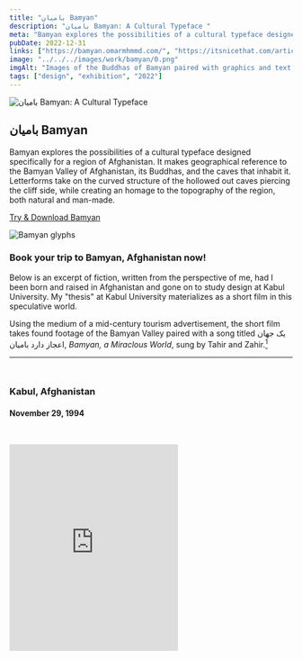 ```yaml
---
title: "باميان Bamyan" 
description: "باميان Bamyan: A Cultural Typeface "
meta: "Bamyan explores the possibilities of a cultural typeface designed specifically for a region of Afghanistan. It makes geographical reference to the Bamyan Valley of Afghanistan, its Buddhas, and the caves that inhabit it. Letterforms take on the curved structure of the hollowed out caves piercing the cliff side, while creating an homage to the topography of the region, both natural and man-made."
pubDate: 2022-12-31
links: ["https://bamyan.omarmhmmd.com/", "https://itsnicethat.com/articles/omar-mohammad-bamyan-project-graphic-design-250423", "https://unrealizedarchive.com/text-to-image/omar-mohammad/"]
image: "../../../images/work/bamyan/0.png"
imgAlt: "Images of the Buddhas of Bamyan paired with graphics and text rendered in the Bamyan Typeface."
tags: ["design", "exhibition", "2022"]
---
```

![باميان Bamyan: A Cultural Typeface](../../../images/work/bamyan/hero.png)

## باميان Bamyan 
Bamyan explores the possibilities of a cultural typeface designed specifically for a region of Afghanistan. It makes geographical reference to the Bamyan Valley of Afghanistan, its Buddhas, and the caves that inhabit it. Letterforms take on the curved structure of the hollowed out caves piercing the cliff side, while creating an homage to the topography of the region, both natural and man-made.

[Try & Download Bamyan](https://bamyan.omarmhmmd.com/)

![Bamyan glyphs](../../../images/work/bamyan/gif.gif) 

### Book your trip to Bamyan, Afghanistan now!
Below is an excerpt of fiction, written from the perspective of me, had I been born and raised in Afghanistan and gone on to study design at Kabul University. My "thesis" at Kabul University materializes as a short film in this speculative world.

Using the medium of a mid-century tourism advertisement, the short film takes found footage of the Bamyan Valley paired with a song titled یک جهان اعجاز دارد بامیان, *Bamyan, a Miraclous World*, sung by Tahir and Zahir.[^1]

---

` `
### Kabul, Afghanistan
#### November 29, 1994
` `

<iframe 
  width="auto" 
  height="367" 
  src="https://www.youtube.com/embed/UXvTwVBYa0Y" 
  title="[Bamyan Typeface] Book your trip to Bamyan, Afghanistan now!" 
  frameborder="0" 
  allow="accelerometer; autoplay; clipboard-write; encrypted-media; gyroscope; picture-in-picture" 
  allowfullscreen
/>
` `

*Salaam, and thank you for watching this film. I'm Omar Mohammad, a designer based in Kabul, Afghanistan. While studying Design at Kabul University, the reality that our country lacks a contemporary cultural design language in many fields, especially architecture and graphic design, was a constant constraint in my work and research. My main focus as a student and now as a professional is about contributing to the cultural design language of Afghanistan through personal and commercial work.*

![خوش آمديد Welcome. Film still](../../../images/work/bamyan/1.png)

*My MFA thesis at university explored concepts surrounding the definition of Afghan design, the artifacts of Afghan design, and the history of Afghan design. Luckily the Ministry of Information & Culture was invited to the graduate exhibition show and took great notice of my work and research. The Ministry is currently searching for fresh thinkers and designers to contribute to government funded design projects. With the sudden western boom of tourism coming to the country, many of these projects are geared towards boosting the cultural tourism economy of Afghanistan.*

![Glyphs over a field. Film still](../../../images/work/bamyan/2.png)

*The Buddhas of Bamyan have been a mainstay for those in the academic fields of archaeology, religion, and anthropology, yet they have not been fully utilized as a means for drawing foreigners and tourists into the country. Some of my thesis work explored graphic and visual identities in regards to this beautiful region, activating forms in the valley and landscape into cultural pieces of graphic/visual output. The Minister of Information and Culture, Ibrahim Nevin, took notice of this work and commissioned me to design a project about Bamyan that incorporated the work from my thesis. A cartoonist and filmmaker himself, Minister Nevin requested the final artifact to be a short film highlighting the beauty and wonders of the Bamyan Valley and its Buddhas.*

*The film includes original music, custom graphics and typography, and a personalized voiceover. I'd like to thank my classmates, colleagues, and professors at Kabul University for their support throughout this project. It's not much, but it's a first step towards creating a cultural design language for Afghanistan.*

**_- عمر محمد Omar Mohammad_**

---
` `

# Unrealized Archive 7: Text To Image, Seoul, South Korea

In May of 2023, the Bamyan typeface was exhibited in Seoul for [Unrealized Archive 7: Text to Image](https://unrealizedarchive.com/text-to-image/omar-mohammad/), a project by Chris Hamamoto & Jon Sueda exploring speculative and “unrealized” design through systematic conceptual approaches.

Unrealized Archive uncovers “unrealized” graphic design projects that consumed many hours—sometimes years—of work, but were never produced. Unlike in architecture and product design, where “unbuilt” or “speculative” work is forefronted as an important subject of critical discourse, most of these projects have until now been buried in flat files or deep in hard-drive storage.[^2]

!["Unrealized Archive 7: Text To Image", Seoul, South Korea. Bamyan booth](../../../images/work/bamyan/exh-1.png)

!["Unrealized Archive 7: Text To Image", Seoul, South Korea. Exhibition photos](../../../images/work/bamyan/exh-2.png)

Thank you *so much* to [Chris Hamamoto](http://chrishamamoto.com/) and [Jon Sueda](https://www.stripesf.com/) for inviting me to be a part of this beautiful project, and thank you to [Andy Chung](https://andychung.me/) for miraculously being in South Korea at the time and being able to see the show and snap these photos for me. 

### Documentation
![bamyan.omarmhmmd.com](../../../images/work/bamyan/website.png)

!["This is the Bamyan typeface". Try page](../../../images/work/bamyan/try.png)

![Caves to letters drawing](../../../images/work/bamyan/drawings.png)

![Modularity study drawings](../../../images/work/bamyan/drawing-2.jpg)

![Type proofs](../../../images/work/bamyan/proofs.png)

### Visual Research
<iframe 
  width="auto" 
  height="480" 
  src="https://www.are.na/omar-mhmmd/bamyan/embed" title="Omar Mohammad's Are.na channel Bamyan"
  frameborder="0" 
  allow="accelerometer; autoplay; clipboard-write; encrypted-media; gyroscope; picture-in-picture" 
  allowfullscreen
/>
` `

This project's not much, but it’s a trying contribution to the cultural design language of Afghanistan. The typeface is a simple design, yes, but I’m hoping it inspires and encourages designers and artists from Afghanistan to push the limits and boundaries of our work, especially conceptually. Preserve, produce, and share our beautiful culture. 

**Berkeley, December 2022** 

---
` `
[^1]: Yak jahaan ejaaz daarad Bamiyan Hazara Song played on Dambura. Tahir and Zahir singing the Hazara Song Yak jahan ejaz darad bamiyan in front of the mountains of Bamiyan.
They sing and play Dambura. From https://www.youtube.com/watch?v=qNmd6P7lf1A
[^2]: https://unrealizedarchive.com/text-to-image/index.html

